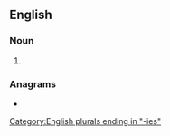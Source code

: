 ==English==

===Noun===
{{head|en|noun form}}

# {{plural of|en|annuity}}

===Anagrams===
* {{anagrams|en|a=aeiinnstu|insinuate}}

[[Category:English plurals ending in "-ies"]]